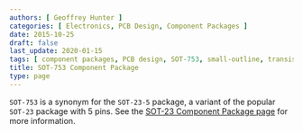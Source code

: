 ```yaml
---
authors: [ Geoffrey Hunter ]
categories: [ Electronics, PCB Design, Component Packages ]
date: 2015-10-25
draft: false
last_update: 2020-01-15
tags: [ component packages, PCB design, SOT-753, small-outline, transistor, SOT-753, SOT-23, SOT-23-5, variant ]
title: SOT-753 Component Package
type: page
---
```


`SOT-753` is a synonym for the `SOT-23-5` package, a variant of the popular `SOT-23` package with 5 pins. See the [SOT-23 Component Package page](../sot-23-component-package) for more information.
